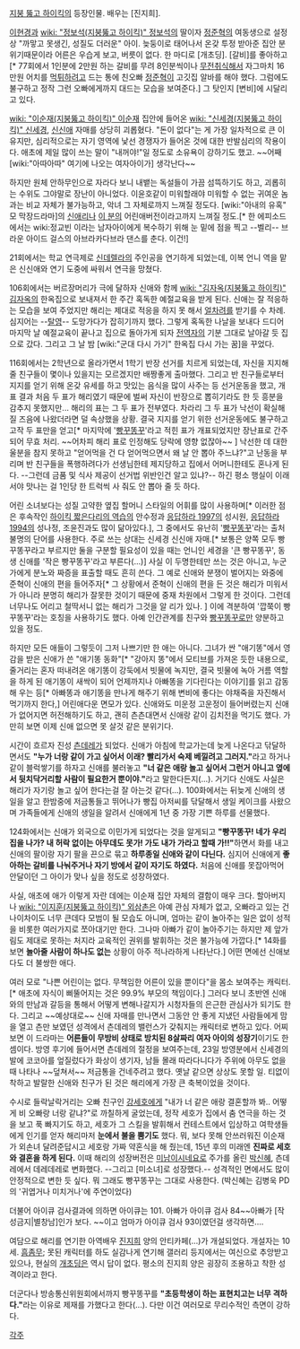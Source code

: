 [[지붕 뚫고 하이킥]]의 등장인물. 배우는 [진지희].

[[이현경]]과 [[wiki: "정보석(지붕뚫고 하이킥)" 정보석]]의 딸이자 [[정준혁]]의 여동생으로 설정상 "까맣고 못생긴, 성질도 더러운" 아이. 늦둥이로 태어나서 온갖 투정 받아준 집안 분위기때문이라 어른은 우습게 보고, 버릇이 없다. 한 마디로 [개초딩]. [갈비]를 좋아하고[* 77회에서 1인분에 2만원 하는 갈비를 무려 8인분씩이나 [[무전취식]]해서 자그마치 16만원 어치를 [[먹튀]]하려고 드는 통에 친오빠 [[정준혁]]이 고깃집 알바를 해야 했다. 그럼에도 불구하고 정작 그런 오빠에게까지 대드는 모습을 보여준다.] 그 탓인지 [변비]에 시달리고 있다. 

[[wiki: "이순재(지붕뚫고 하이킥)" 이순재]] 집안에 들어온 [[wiki: "신세경(지붕뚫고 하이킥)" 신세경]], [[신신애]] 자매를 상당히 괴롭혔다. "돈이 없다"는 게 가장 일차적으로 큰 이유지만, 심리적으로는 자기 영역에 낯선 경쟁자가 들어온 것에 대한 반발심리의 작용이다. 애초에 제일 많이 쓰는 말이 "내꺼야!"일 정도로 소유욕이 강하기도 했고. ~~어째 [wiki:"아따아따" 여기에 나오는 여자아이가] 생각난다~~

하지만 원체 안하무인으로 자라다 보니 내뱉는 독설들이 가끔 섬뜩하기도 하고, 괴롭히는 수위도 그야말로 장난이 아니었다. 이윤호같이 미워할래야 미워할 수 없는 귀여운 놈과는 비교 자체가 불가능하고, 악녀 그 자체로까지 느껴질 정도다. [wiki:"아내의 유혹" 모 막장드라마]의 [[신애리]]나 [[조현아#s-2|이 분]]의 어린애버전이라고까지 느껴질 정도.[* 한 에피소드에서는 wiki:정교빈 이라는 남자아이에게 복수하기 위해 눈 밑에 점을 찍고 --벨리-- 브라운 아이드 걸스의 아브라카다브라 댄스를 춘다. 이건!]

21회에서는 학교 연극제로 [[신데렐라]]의 주인공을 연기하게 되었는데, 이복 언니 역을 맡은 신신애와 연기 도중에 싸워서 연극을 망쳤다.

106회에서는 버르장머리가 극에 달하자 신애와 함께 [[wiki: "김자옥(지붕뚫고 하이킥)" 김자옥]]의 한옥집으로 보내져서 한 주간 혹독한 예절교육을 받게 된다. 신애는 잘 적응하는 모습을 보여 주었지만 해리는 제대로 적응을 하지 못 해서 [[얼차려]]를 받기를 수 차례. 심지어는 --[[탈영]]-- 도망가다가 잡히기까지 했다. 그렇게 혹독한 나날을 보내다 드디어 마지막 날 예절교육이 끝나고 집으로 돌아가게 되자 [[전역]]자의 기분 그대로 날아갈 듯 집으로 갔다. 그리고 그 날 밤 [wiki:"군대 다시 가기" 한옥집 다시 가는 꿈]을 꾸었다.

116회에서는 2학년으로 올라가면서 1학기 반장 선거를 치르게 되었는데, 자신을 지지해 줄 친구들이 몇이나 있을지는 모르겠지만 배짱좋게 출마했다. 그리고 반 친구들로부터 지지를 얻기 위해 온갖 유세를 하고 맛있는 음식을 많이 사주는 등 선거운동을 했고, 개표 결과 처음 두 표가 해리였기 때문에 벌써 자신이 반장으로 뽑히기라도 한 듯 흥분을 감추지 못했지만... 해리의 표는 그 두 표가 전부였다. 차라리 그 두 표가 낙선이 확실해질 즈음에 나왔더라면 덜 속상했을 상황. 결국 지지를 얻기 위한 선거운동에도 불구하고 고작 두 표만을 얻고[* 마지막에 '[[빵꾸똥꾸]]'라고 적힌 표가 개표되었지만 장난표로 간주되어 무효 처리. ~~어차피 해리 표로 인정해도 당락에 영향 없잖아~~ ] 낙선한 데 대한 울분을 참지 못하고 "얻어먹을 건 다 얻어먹으면서 왜 날 안 뽑아 주느냐?"고 난동을 부리며 반 친구들을 폭행하려다가 선생님한테 제지당하고 집에서 어머니한테도 혼나게 된다. --그런데 금품 및 식사 제공이 선거법 위반인건 알고 있냐?-- 하긴 평소 행실이 이래서야 맛나는 걸 1인당 한 트럭씩 사 줘도 안 뽑아 줄 듯 하다.

어린 소녀보다는 성질 고약한 옆집 할머니 스타일의 어휘를 많이 사용하며[* 이러한 점은 후속작인 [[하이킥 짧은다리의 역습]]의 안수정과  [[응답하라 1997]]의 성시원, [[응답하라 1994]]의 성나정, 조윤진과도 많이 닮아있다.], 그 중에서도 유난히 '[[빵꾸똥꾸]]'라는 출처불명의 단어를 사용한다. 주로 쓰는 상대는 신세경 신신애 자매.[* 보통은 양쪽 모두 빵꾸똥꾸라고 부르지만 둘을 구분할 필요성이 있을 때는 언니인 세경을 '큰 빵꾸똥꾸', 동생 신애를 '작은 빵꾸똥꾸'라고 부른다(...)] 사실 이 두명한테만 쓰는 것은 아니고, 누군가에게 분노와 짜증을 표출할 때도 흔히 쓴다. 그 예로 신애와 분쟁이 벌어지는 와중에 준혁이 신애의 편을 들어주자[* 그 상황에서 준혁이 신애의 편을 든 것은 해리가 미워서가 아니라 분명히 해리가 잘못한 것이기 때문에 중재 차원에서 그렇게 한 것이다. 그런데 너무나도 어리고 철딱서니 없는 해리가 그것을 알 리가 있나. ] 이에 격분하여 '깝쭉이 빵꾸똥꾸'라는 호칭을 사용하기도 했다. 아예 인간관계를 친구와 [[빵꾸똥꾸]]로만 양분하고 있을 정도.

하지만 모든 애들이 그렇듯이 그저 나쁘기만 한 애는 아니다. 그녀가 싼 "애기똥"에서 영감을 받은 신애가 쓴 "애기똥 동화"[* "강아지 똥"에서 모티브를 가져온 듯한 내용으로, 줄거리는 혼자 떠내려온 애기똥이 강둑에서 빗물에 녹지만, 결국 빗물에 녹아 거름 역할을 하게 된 애기똥이 새싹이 되어 언제까지나 아빠똥을 기다린다는 이야기]를 읽고 감동해 우는 등[* 아빠똥과 애기똥을 만나게 해주기 위해 변비에 좋다는 야채죽을 자진해서 먹기까지 한다,] 어린애다운 면모가 있다. 신애와도 미운정 고운정이 들어버렸는지 신애가 없어지면 허전해하기도 하고, 괜히 츤츤대면서 신애랑 같이 김치전을 먹기도 했다. 가만히 보면 이제 신애 없으면 못 살것 같은 분위기다.

시간이 흐르자 진성 [[츤데레]]가 되었다. 신애가 아침에 학교가는데 늦게 나온다고 닦달하면서도 '''"누가 너랑 같이 가고 싶어서 이래? 빨리가서 숙제 베낄려고 그러지."'''라고 하거나 같이 블럭쌓기를 하자고 신애를 불러놓고 '''"너 같은 애랑 놀고 싶어서 그런거 아니고 옆에서 뒷치닥거리할 사람이 필요한거 뿐이야."'''라고 말한다든지(...). 거기다 신애도 사실은 해리가 자기랑 놀고 싶어 한다는걸 잘 아는것 같다(...). 100화에서는 뒤늦게 신애의 생일을 알고 한밤중에 저금통들고 뛰어나가 빵집 아저씨를 닦달해서 생일 케이크를 사왔으며 가족들에게 신애의 생일을 알려서 신애에게 1년 중 가장 기쁜 하루를 선물했다.

124화에서는 신애가 외국으로 이민가게 되었다는 것을 알게되고 '''"빵꾸똥꾸! 네가 우리 집을 나가? 내 허락 없이는 아무데도 못가! 가도 내가 가라고 할때 가!!"'''하면서 화를 내고 신애의 팔이랑 자기 팔을 끈으로 묶고 '''하루종일 신애와 같이 다닌다.''' 심지어 신애에게 '''좋아하는 갈비를 나눠주거나 자기 방에서 같이 자기도 하였다.''' 처음에 신애를 못잡아먹어 안달이던 그 아이가 맞나 싶을 정도로 성장하였다. 

사실, 애초에 애가 이렇게 자란 데에는 이순재 집안 자체의 결함이 매우 크다. 할아버지나 [[wiki: "이지훈(지붕뚫고 하이킥)" 외삼촌]]은 아예 관심 자체가 없고, 오빠라고 있는 건 나이차이도 너무 큰데다 모범이 될 모습도 아니며, 엄마는 같이 놀아주는 일은 없이 성적을 비롯한 여러가지로 쪼아대기만 한다. 그나마 아빠가 같이 놀아주기는 하지만 제 앞가림도 제대로 못하는 처지라 교육적인 권위를 발휘하는 것은 불가능에 가깝다.[* 14화를 보면 '''놀아줄 사람이 하나도 없는''' 상황이 아주 적나라하게 나타난다.] 어떤 면에선 신애보다도 더 불쌍한 애다.

여러 모로 "나쁜 어린이는 없다. 무책임한 어른이 있을 뿐이다"을 몸소 보여주는 캐릭터.[* 애초에 자식이 삐뚤어지는 것은 99.9% 부모의 책임이다.] 그러다 보니 초반엔 신애와의 만남과 갈등을 통해서 어떻게 변해나갈지가 시청자들의 은근한 관심사가 되기도 한다. 그리고 ~~예상대로~~ 신애 자매를 만나면서 그동안 안 좋게 지냈던 사람들에게 맘을 열고 츤만 보였던 성격에서 츤데레의 밸런스가 갖춰지는 캐릭터로 변하고 있다. 어찌 보면 이 드라마는 '''어른들이 무방비 상태로 방치된 8살짜리 여자 아이의 성장기'''이기도 한 셈이다. 방영 후기에 들어서면 츤데레의 절정을 보여주는데, 23일 방영분에서 신세경의 발에 코코아를 엎질렀다가 화상이 생기자, 남들 몰래 따라다니다가 주위에 아무도 없을 때 나타나 ~~덮쳐서~~ 저금통을 건네주려고 했다. 옛날 같으면 상상도 못할 일. 티없이 착하고 발랄한 신애와 친구가 된 것은 해리에게 가장 큰 축복이었을 것이다.

수시로 들락날락거리는 오빠 친구인 [[강세호]]에게 "내가 너 같은 애랑 결혼할까 봐.. 어떻게 비 오빠랑 너랑 같냐?"로 까칠하게 굴었는데, 정작 세호가 집에서 춤 연극을 하는 것을 보고 푹 빠지기도 하고, 세호가 그 스킬을 발휘해서 컨테스트에서 입상하고 여학생들에게 인기를 얻자 해리마저 '''눈에서 불을 뿜기도''' 했다. 뭐, 보다 못해 안쓰러워진 이순재가 외손녀 달려준답시고 세호랑 가짜 약혼식을 해 줬는데, 15년 후의 미래엔 '''진짜로 세호와 결혼을 하게 된다.''' 이때 해리의 성장버전은 [[미남이시네요]]로 주가를 올린 [[박신혜]], 츤데레에서 데레데레로 변화했다. --그리고 [미소녀]로 성장했다.-- 성격적인 면에서도 많이 안정적으로 변한 듯 싶다. 뭐 그래도 빵꾸똥꾸는 그대로 사용한다. (박신혜는 김병욱 PD의 '귀엽거나 미치거나'에 주연이었다) 

더불어 아이큐 검사결과에 의하면 아이큐는 101. 아빠가 아이큐 검사 84~~아빠가 [작성금지|별창남]인가 보다. ~~이고 엄마가 아이큐 검사 93이였던걸 생각하면....

여담으로 해리를 연기한 아역배우 [[진지희]] 양의 안티카페(...)가 개설되었다. 개설자는 10세. [[흠좀무]]; 못된 캐릭터를 하도 실감나게 연기해 갤러리 등지에서는 여신으로 추앙받고 있으나, 현실의 [[개초딩]]은 역시 답이 없다. 평소의 진지희 양은 굉장히 조용하고 착한 성격이라고 한다.

더군다나 방송통신위원회에서까지 빵꾸똥꾸를 '''"초등학생이 하는 표현치고는 너무 격하다."'''라는 이유로 제재를 가했다고 한다(...). 다만 이건 여러모로 무리수적인 측면이 강하다.

[[각주]]
